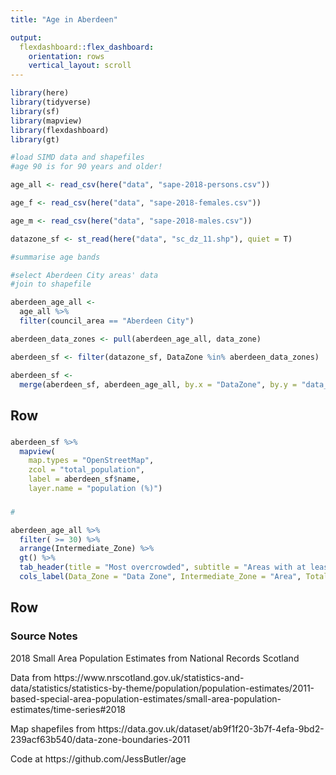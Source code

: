 ```yaml
---
title: "Age in Aberdeen"

output:
  flexdashboard::flex_dashboard:
    orientation: rows
    vertical_layout: scroll
---
```


```r
library(here)
library(tidyverse)
library(sf)
library(mapview)
library(flexdashboard)
library(gt)
```


```r
#load SIMD data and shapefiles 
#age 90 is for 90 years and older!

age_all <- read_csv(here("data", "sape-2018-persons.csv"))

age_f <- read_csv(here("data", "sape-2018-females.csv"))

age_m <- read_csv(here("data", "sape-2018-males.csv"))

datazone_sf <- st_read(here("data", "sc_dz_11.shp"), quiet = T)
```

```r
#summarise age bands

```



```r
#select Aberdeen City areas' data 
#join to shapefile

aberdeen_age_all <-
  age_all %>%
  filter(council_area == "Aberdeen City")

aberdeen_data_zones <- pull(aberdeen_age_all, data_zone)

aberdeen_sf <- filter(datazone_sf, DataZone %in% aberdeen_data_zones)

aberdeen_sf <-
  merge(aberdeen_sf, aberdeen_age_all, by.x = "DataZone", by.y = "data_zone")

```


Row {data-height=650}
-------------------------------------

###

```r
aberdeen_sf %>% 
  mapview(
    map.types = "OpenStreetMap", 
    zcol = "total_population", 
    label = aberdeen_sf$name,
    layer.name = "population (%)")
```


###

```r
#

aberdeen_age_all %>%
  filter( >= 30) %>%
  arrange(Intermediate_Zone) %>%
  gt() %>%
  tab_header(title = "Most overcrowded", subtitle = "Areas with at least 30% living in overcrowded homes") %>%
  cols_label(Data_Zone = "Data Zone", Intermediate_Zone = "Area", Total_population = "Population", overcrowded_rate = "Overcrowded (%)")
```

Row
-------------------------------------

### Source Notes

2018 Small Area Population Estimates from National Records Scotland

Data from https://www.nrscotland.gov.uk/statistics-and-data/statistics/statistics-by-theme/population/population-estimates/2011-based-special-area-population-estimates/small-area-population-estimates/time-series#2018

Map shapefiles from https://data.gov.uk/dataset/ab9f1f20-3b7f-4efa-9bd2-239acf63b540/data-zone-boundaries-2011

Code at https://github.com/JessButler/age
